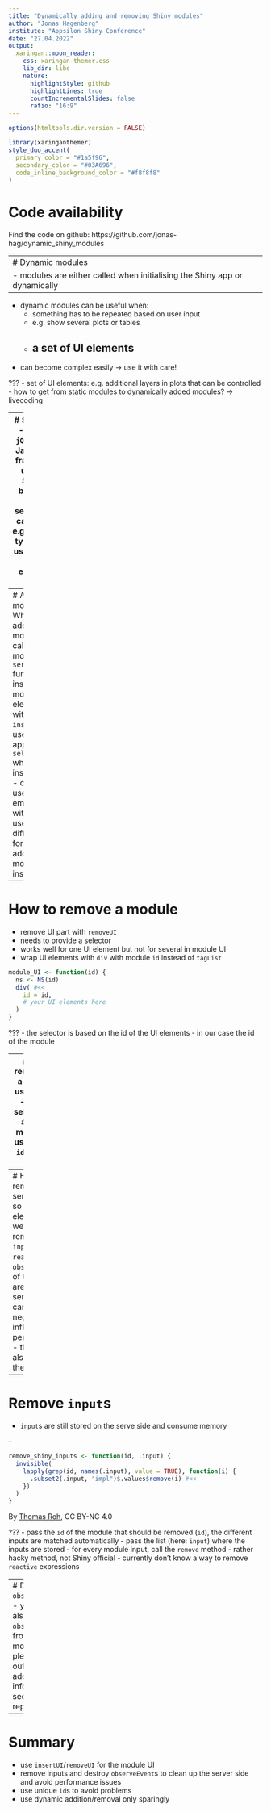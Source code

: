 ```yaml
---
title: "Dynamically adding and removing Shiny modules"
author: "Jonas Hagenberg"
institute: "Appsilon Shiny Conference"
date: "27.04.2022"
output:
  xaringan::moon_reader:
    css: xaringan-themer.css
    lib_dir: libs
    nature:
      highlightStyle: github
      highlightLines: true
      countIncrementalSlides: false
      ratio: "16:9"
---
```


```r
options(htmltools.dir.version = FALSE)
```

```r
library(xaringanthemer)
style_duo_accent(
  primary_color = "#1a5f96",
  secondary_color = "#03A696",
  code_inline_background_color = "#f8f8f8"
)
```

# Code availability
Find the code on github:
https://github.com/jonas-hag/dynamic_shiny_modules

---
# Dynamic modules
- modules are either called when initialising the Shiny app or dynamically
--

- dynamic modules can be useful when:
  - something has to be repeated based on user input
  - e.g. show several plots or tables
  - a set of UI elements
--

- can become complex easily -> use it with care!
  
???
- set of UI elements: e.g. additional layers in plots that can be controlled
- how to get from static modules to dynamically added modules? -> livecoding

---
# Selectors
- used in `jQuery`, the JavaScript framework used by Shiny
- based on CSS selectors
- can select e.g. element types
- for us relevant: select elements by `id`

---
# Adding modules
When adding a module:
- call the module `server` function
- insert the module UI elements with `insertUI`
- use an appropriate `selector` where to insert the UI - one can use an empty `div`
with an `id`
- use a different `id` for every added module instance

---
# How to remove a module
- remove UI part with `removeUI`
- needs to provide a selector
- works well for one UI element but not for several in module UI
- wrap UI elements with `div` with module `id` instead of `tagList`

```r
module_UI <- function(id) {
  ns <- NS(id)
  div( #<<
    id = id,
    # your UI elements here
  )
}
```

???
- the selector is based on the id of the UI elements
- in our case the id of the module

---
# Recap: remove UI of a module
- use `removeUI`
- create a selector with `#` and the module `id`
- use a unique `id` for every module

???
- this removes the contents of the module on the client side

---
# How to remove the server part
- so far, only UI elements were removed
- `input`s, `reactive`s and `observeEvent`s of the module are still in
the server part
- can negatively influence the performance
- therefore also remove these

---
# Remove `input`s
- `input`s are still stored on the serve side and consume memory

--

```r
remove_shiny_inputs <- function(id, .input) {
  invisible(
    lapply(grep(id, names(.input), value = TRUE), function(i) {
      .subset2(.input, "impl")$.values$remove(i) #<<
    })
  )
}
```

By [Thomas Roh](https://roh.engineering/posts/2020/02/shiny-add/removing-modules-dynamically/), CC BY-NC 4.0

???
- pass the `id` of the module that should be removed (`id`), the different inputs
are matched automatically
- pass the list (here: `input`) where the inputs are stored
- for every module input, call the `remove` method
- rather hacky method, not Shiny official
- currently don't know a way to remove `reactive` expressions

---
# Destroy `observeEvent`s
- you can also destroy `observeEvent`s  from removed modules
- please check out the additional information section of the repository


---
# Summary
- use `insertUI`/`removeUI` for the module UI
- remove inputs and destroy `observeEvent`s to clean up the server side and
avoid performance issues
- use unique `id`s to avoid problems
- use dynamic addition/removal only sparingly